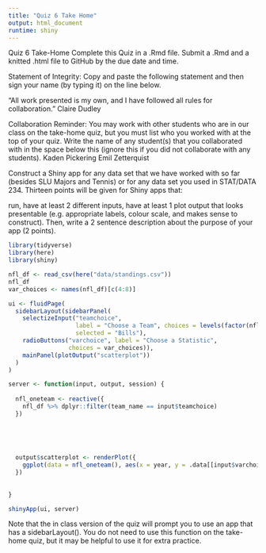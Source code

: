 ```yaml
---
title: "Quiz 6 Take Home"
output: html_document
runtime: shiny
---
```


Quiz 6 Take-Home
Complete this Quiz in a .Rmd file. Submit a .Rmd and a knitted .html file to GitHub by the due date and time.

Statement of Integrity: Copy and paste the following statement and then sign your name (by typing it) on the line below.

“All work presented is my own, and I have followed all rules for collaboration.”
Claire Dudley

Collaboration Reminder: You may work with other students who are in our class on the take-home quiz, but you must list who you worked with at the top of your quiz. Write the name of any student(s) that you collaborated with in the space below this (ignore this if you did not collaborate with any students).
Kaden Pickering
Emil Zetterquist


Construct a Shiny app for any data set that we have worked with so far (besides SLU Majors and Tennis) or for any data set you used in STAT/DATA 234. Thirteen points will be given for Shiny apps that:

run,
have at least 2 different inputs,
have at least 1 plot output that looks presentable (e.g. appropriate labels, colour scale, and makes sense to construct).
Then, write a 2 sentence description about the purpose of your app (2 points).

```r
library(tidyverse)
library(here)
library(shiny)

nfl_df <- read_csv(here("data/standings.csv"))
nfl_df
var_choices <- names(nfl_df)[c(4:8)]

ui <- fluidPage(
  sidebarLayout(sidebarPanel(
    selectizeInput("teamchoice",
                   label = "Choose a Team", choices = levels(factor(nfl_df$team_name)),
                   selected = "Bills"),
    radioButtons("varchoice", label = "Choose a Statistic",
                 choices = var_choices)),
    mainPanel(plotOutput("scatterplot"))
  )
)

server <- function(input, output, session) {
  
  nfl_oneteam <- reactive({
    nfl_df %>% dplyr::filter(team_name == input$teamchoice)
  })

  
  
  
   
  output$scatterplot <- renderPlot({
    ggplot(data = nfl_oneteam(), aes(x = year, y = .data[[input$varchoice]])) + geom_line() + theme_minimal()
  })
  
  
}

shinyApp(ui, server)

```


Note that the in class version of the quiz will prompt you to use an app that has a sidebarLayout(). You do not need to use this function on the take-home quiz, but it may be helpful to use it for extra practice.

